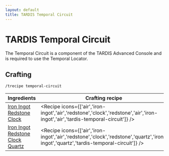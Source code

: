 ```yaml
---
layout: default
title: TARDIS Temporal Circuit
---
```



TARDIS Temporal Circuit
===================

The Temporal Circuit is a component of the TARDIS Advanced Console and is required to use the Temporal Locator.

## Crafting

`/trecipe temporal-circuit`

| Ingredients | Crafting recipe | Difficulty |
| ----------- | --------------- | ------------- |
| [Iron Ingot](https://minecraft.wiki/w/Iron_Ingot)<br/>[Redstone](https://minecraft.wiki/w/Redstone)<br/>[Clock](https://minecraft.wiki/w/Clock) | <Recipe icons={['air','iron-ingot','air','redstone','clock','redstone','air','iron-ingot','air','tardis-temporal-circuit']} /> | easy |
| [Iron Ingot](https://minecraft.wiki/w/Iron_Ingot)<br/>[Redstone](https://minecraft.wiki/w/Redstone)<br/>[Clock](https://minecraft.wiki/w/Clock)<br/>[Quartz](https://minecraft.wiki/w/Quartz) | <Recipe icons={['air','iron-ingot','air','redstone','clock','redstone','quartz','iron-ingot','quartz','tardis-temporal-circuit']} /> | hard |
